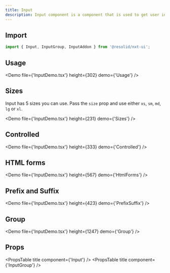 ```yaml
---
title: Input
description: Input component is a component that is used to get user input in a text field.
---
```


## Import

```javascript
import { Input, InputGroup, InputAddon } from '@resolid/nxt-ui';
```

## Usage

<Demo file={'InputDemo.tsx'} height={302} demo={'Usage'} />

## Sizes

Input has 5 sizes you can use. Pass the `size` prop and use either `xs`, `sm`, `md`, `lg` or `xl`.

<Demo file={'InputDemo.tsx'} height={231} demo={'Sizes'} />

## Controlled

<Demo file={'InputDemo.tsx'} height={333} demo={'Controlled'} />

## HTML forms

<Demo file={'InputDemo.tsx'} height={567} demo={'HtmlForms'} />

## Prefix and Suffix

<Demo file={'InputDemo.tsx'} height={423} demo={'PrefixSuffix'} />

## Group

<Demo file={'InputDemo.tsx'} height={1247} demo={'Group'} />

## Props

<PropsTable title component={'Input'} />
<PropsTable title component={'InputGroup'} />
